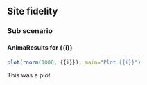 ## Site fidelity
### Sub scenario 
#### AnimaResults for {{i}}

```r
plot(rnorm(1000, {{i}}), main="Plot {{i}}")
```

This was a plot
